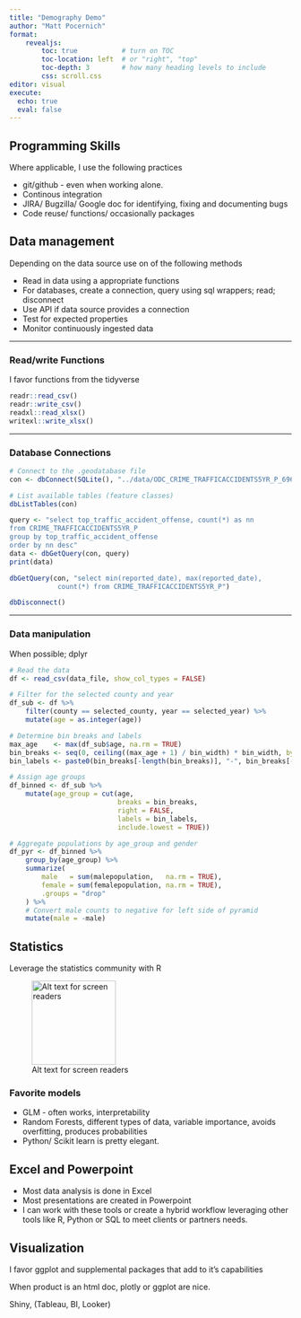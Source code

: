 ```yaml
---
title: "Demography Demo"
author: "Matt Pocernich"
format:
    revealjs: 
        toc: true           # turn on TOC
        toc-location: left  # or "right", "top"
        toc-depth: 3        # how many heading levels to include
        css: scroll.css
editor: visual
execute:
  echo: true
  eval: false
---
```


## Programming Skills

Where applicable, I use the following practices

-   git/github - even when working alone.
-   Continous integration
-   JIRA/ Bugzilla/ Google doc for identifying, fixing and documenting bugs
-   Code reuse/ functions/ occasionally packages

## Data management

Depending on the data source use on of the following methods

-   Read in data using a appropriate functions
-   For databases, create a connection, query using sql wrappers; read; disconnect
-   Use API if data source provides a connection
-   Test for expected properties
-   Monitor continuously ingested data

------------------------------------------------------------------------

### Read/write Functions

I favor functions from the tidyverse

```r
readr::read_csv()
readr::write_csv()
readxl::read_xlsx()
writexl::write_xlsx()

```

------------------------------------------------------------------------

### Database Connections

::: scrollable
```r


# Connect to the .geodatabase file
con <- dbConnect(SQLite(), "../data/ODC_CRIME_TRAFFICACCIDENTS5YR_P_6962891498747388240.geodatabase")

# List available tables (feature classes)
dbListTables(con)

query <- "select top_traffic_accident_offense, count(*) as nn 
from CRIME_TRAFFICACCIDENTS5YR_P
group by top_traffic_accident_offense 
order by nn desc"
data <- dbGetQuery(con, query)
print(data)

dbGetQuery(con, "select min(reported_date), max(reported_date),
            count(*) from CRIME_TRAFFICACCIDENTS5YR_P")

dbDisconnect()

```
:::

------------------------------------------------------------------------

### Data manipulation

When possible; dplyr

::: scrollable
```r
# Read the data
df <- read_csv(data_file, show_col_types = FALSE)

# Filter for the selected county and year
df_sub <- df %>%
    filter(county == selected_county, year == selected_year) %>%
    mutate(age = as.integer(age))

# Determine bin breaks and labels
max_age    <- max(df_sub$age, na.rm = TRUE)
bin_breaks <- seq(0, ceiling((max_age + 1) / bin_width) * bin_width, by = bin_width)
bin_labels <- paste0(bin_breaks[-length(bin_breaks)], "-", bin_breaks[-1] - 1)

# Assign age groups
df_binned <- df_sub %>%
    mutate(age_group = cut(age,
                           breaks = bin_breaks,
                           right = FALSE,
                           labels = bin_labels,
                           include.lowest = TRUE))

# Aggregate populations by age_group and gender
df_pyr <- df_binned %>%
    group_by(age_group) %>%
    summarize(
        male   = sum(malepopulation,   na.rm = TRUE),
        female = sum(femalepopulation, na.rm = TRUE),
        .groups = "drop"
    ) %>%
    # Convert male counts to negative for left side of pyramid
    mutate(male = -male)
```
:::

## Statistics

Leverage the statistics community with R

![Alt text for screen readers](Rlogo.png){width="150px"}

### Favorite models

-   GLM - often works, interpretability
-   Random Forests, different types of data, variable importance, avoids overfitting, produces probabilities
-   Python/ Scikit learn is pretty elegant.


## Excel and Powerpoint

-   Most data analysis is done in Excel
-   Most presentations are created in Powerpoint
-   I can work with these tools or create a hybrid workflow leveraging other tools like R, Python or SQL to meet clients or partners needs.

## Visualization

I favor ggplot and supplemental packages that add to it's capabilities

When product is an html doc, plotly or ggplot are nice.

Shiny, (Tableau, BI, Looker)
